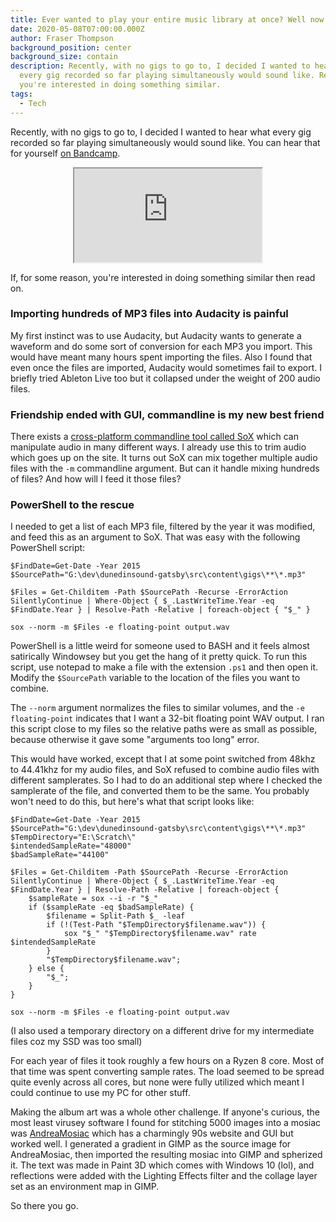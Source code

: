 ```yaml
---
title: Ever wanted to play your entire music library at once? Well now you can!
date: 2020-05-08T07:00:00.000Z
author: Fraser Thompson
background_position: center
background_size: contain
description: Recently, with no gigs to go to, I decided I wanted to hear what
  every gig recorded so far playing simultaneously would sound like. Read on if
  you're interested in doing something similar.
tags:
  - Tech
---
```



Recently, with no gigs to go to, I decided I wanted to hear what every gig recorded so far playing simultaneously would sound like. You can hear that for yourself [on Bandcamp](https://dunedinsound.bandcamp.com).

<center><iframe style={{ border: 0, width: '350px', height: '470px' }} src="https://bandcamp.com/EmbeddedPlayer/album=1934608119/size=large/bgcol=ffffff/linkcol=0687f5/tracklist=false/transparent=true/" seamless><a href="http://dunedinsound.bandcamp.com/album/now-thats-what-i-call-every-dunedinsound-recording-playing-at-the-same-time">NOW THATS WHAT I CALL EVERY DUNEDINSOUND RECORDING PLAYING AT THE SAME TIME by Dunedinsound</a></iframe></center>

If, for some reason, you're interested in doing something similar then read on.

### Importing hundreds of MP3 files into Audacity is painful

My first instinct was to use Audacity, but Audacity wants to generate a waveform and do some sort of conversion for each MP3 you import. This would have meant many hours spent importing the files. Also I found that even once the files are imported, Audacity would sometimes fail to export. I briefly tried Ableton Live too but it collapsed under the weight of 200 audio files.

### Friendship ended with GUI, commandline is my new best friend

There exists a [cross-platform commandline tool called SoX](http://sox.sourceforge.net/sox.html) which can manipulate audio in many different ways. I already use this to trim audio which goes up on the site. It turns out SoX can mix together multiple audio files with the `-m` commandline argument. But can it handle mixing hundreds of files? And how will I feed it those files?

### PowerShell to the rescue

I needed to get a list of each MP3 file, filtered by the year it was modified, and feed this as an argument to SoX. That was easy with the following PowerShell script:

```
$FindDate=Get-Date -Year 2015
$SourcePath="G:\dev\dunedinsound-gatsby\src\content\gigs\**\*.mp3"

$Files = Get-Childitem -Path $SourcePath -Recurse -ErrorAction SilentlyContinue | Where-Object { $_.LastWriteTime.Year -eq $FindDate.Year } | Resolve-Path -Relative | foreach-object { "$_" }

sox --norm -m $Files -e floating-point output.wav
```

PowerShell is a little weird for someone used to BASH and it feels almost satirically Windowsey but you get the hang of it pretty quick. To run this script, use notepad to make a file with the extension `.ps1` and then open it. Modify the `$SourcePath` variable to the location of the files you want to combine.

The `--norm` argument normalizes the files to similar volumes, and the `-e floating-point` indicates that I want a 32-bit floating point WAV output. I ran this script close to my files so the relative paths were as small as possible, because otherwise it gave some "arguments too long" error.

This would have worked, except that I at some point switched from 48khz to 44.41khz for my audio files, and SoX refused to combine audio files with different samplerates. So I had to do an additional step where I checked the samplerate of the file, and converted them to be the same. You probably won't need to do this, but here's what that script looks like:

```
$FindDate=Get-Date -Year 2015
$SourcePath="G:\dev\dunedinsound-gatsby\src\content\gigs\**\*.mp3"
$TempDirectory="E:\Scratch\"
$intendedSampleRate="48000"
$badSampleRate="44100"

$Files = Get-Childitem -Path $SourcePath -Recurse -ErrorAction SilentlyContinue | Where-Object { $_.LastWriteTime.Year -eq $FindDate.Year } | Resolve-Path -Relative | foreach-object {
    $sampleRate = sox --i -r "$_"
    if ($sampleRate -eq $badSampleRate) {
        $filename = Split-Path $_ -leaf
        if (!(Test-Path "$TempDirectory$filename.wav")) {
            sox "$_" "$TempDirectory$filename.wav" rate $intendedSampleRate
        }
        "$TempDirectory$filename.wav";
    } else {
        "$_";
    }
}

sox --norm -m $Files -e floating-point output.wav
```

(I also used a temporary directory on a different drive for my intermediate files coz my SSD was too small)

For each year of files it took roughly a few hours on a Ryzen 8 core. Most of that time was spent converting sample rates. The load seemed to be spread quite evenly across all cores, but none were fully utilized which meant I could continue to use my PC for other stuff.

Making the album art was a whole other challenge. If anyone's curious, the most least virusey software I found for stitching 5000 images into a mosiac was [AndreaMosiac](http://www.andreaplanet.com/andreamosaic/) which has a charmingly 90s website and GUI but worked well. I generated a gradient in GIMP as the source image for AndreaMosiac, then imported the resulting mosiac into GIMP and spherized it. The text was made in Paint 3D which comes with Windows 10 (lol), and reflections were added with the Lighting Effects filter and the collage layer set as an environment map in GIMP.

So there you go.
